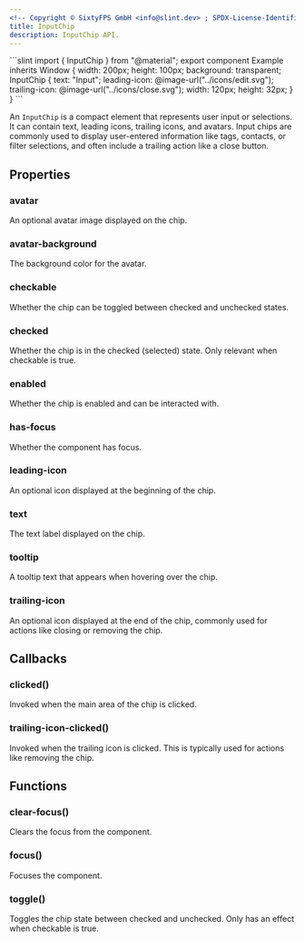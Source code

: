 ```yaml
---
<!-- Copyright © SixtyFPS GmbH <info@slint.dev> ; SPDX-License-Identifier: MIT -->
title: InputChip
description: InputChip API.
---
```



<CodeSnippetMD imagePath="/src/assets/generated/inputchip.png" scale="3" imageWidth="300" imageHeight="200" imageAlt="">
```slint
import { InputChip } from "@material";
export component Example inherits Window {
    width: 200px;
    height: 100px;
    background: transparent;
    InputChip {
        text: "Input";
        leading-icon: @image-url("../icons/edit.svg");
        trailing-icon: @image-url("../icons/close.svg");
        width: 120px;
        height: 32px;
    }
}
```
</CodeSnippetMD>

An `InputChip` is a compact element that represents user input or selections. It can contain text, leading icons, trailing icons, and avatars. Input chips are commonly used to display user-entered information like tags, contacts, or filter selections, and often include a trailing action like a close button.

## Properties

### avatar
<SlintProperty propName="avatar" typeName="image">
An optional avatar image displayed on the chip.
</SlintProperty>

### avatar-background
<SlintProperty propName="avatar-background" typeName="color" defaultValue="#00000000">
The background color for the avatar.
</SlintProperty>

### checkable
<SlintProperty propName="checkable" typeName="bool" defaultValue="false">
Whether the chip can be toggled between checked and unchecked states.
</SlintProperty>

### checked
<SlintProperty propName="checked" typeName="bool" propertyVisibility="in-out">
Whether the chip is in the checked (selected) state. Only relevant when checkable is true.
</SlintProperty>

### enabled
<SlintProperty propName="enabled" typeName="bool" defaultValue="true">
Whether the chip is enabled and can be interacted with.
</SlintProperty>

### has-focus
<SlintProperty propName="has-focus" typeName="bool">
Whether the component has focus.
</SlintProperty>

### leading-icon
<SlintProperty propName="leading-icon" typeName="image">
An optional icon displayed at the beginning of the chip.
</SlintProperty>

### text
<SlintProperty propName="text" typeName="string">
The text label displayed on the chip.
</SlintProperty>

### tooltip
<SlintProperty propName="tooltip" typeName="string">
A tooltip text that appears when hovering over the chip.
</SlintProperty>

### trailing-icon
<SlintProperty propName="trailing-icon" typeName="image">
An optional icon displayed at the end of the chip, commonly used for actions like closing or removing the chip.
</SlintProperty>

## Callbacks

### clicked()
Invoked when the main area of the chip is clicked.

### trailing-icon-clicked()
Invoked when the trailing icon is clicked. This is typically used for actions like removing the chip.

## Functions

### clear-focus()
Clears the focus from the component.

### focus()
Focuses the component.

### toggle()
Toggles the chip state between checked and unchecked. Only has an effect when checkable is true.
